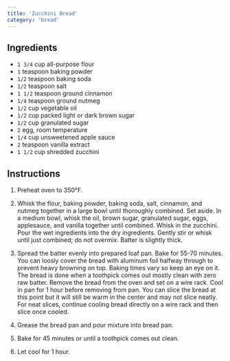 ```yaml
---
title: 'Zucchini Bread'
category: 'bread'
---
```


## Ingredients

- `1 3/4` cup all-purpose flour
- `1` teaspoon baking powder
- `1/2` teaspoon baking soda
- `1/2` teaspoon salt
- `1 1/2` teaspoon ground cinnamon
- `1/4` teaspoon ground nutmeg
- `1/2` cup vegetable oil
- `1/2` cup packed light or dark brown sugar
- `1/2` cup granulated sugar
- `2` egg, room temperature
- `1/4` cup unsweetened apple sauce
- `2` teaspoon vanilla extract
- `1 1/2` cup shredded zucchini

## Instructions

1. Preheat oven to 350°F.
2. Whisk the flour, baking powder, baking soda, salt, cinnamon, and nutmeg together in a large bowl until thoroughly combined. Set aside. In a medium bowl, whisk the oil, brown sugar, granulated sugar, eggs, applesauce, and vanilla together until combined. Whisk in the zucchini. Pour the wet ingredients into the dry ingredients. Gently stir or whisk until just combined; do not overmix. Batter is slightly thick.
3. Spread the batter evenly into prepared loaf pan. Bake for 55-70 minutes. You can loosly cover the bread with aluminum foil halfway through to prevent heavy browning on top. Baking times vary so keep an eye on it. The bread is done when a toothpick comes out mostly clean with zero raw batter. Remove the bread from the oven and set on a wire rack. Cool in pan for 1 hour before removing from pan. You can slice the bread at this point but it will still be warm in the center and may not slice neatly. For neat slices, continue cooling bread directly on a wire rack and then slice once cooled.


3. Grease the bread pan and pour mixture into bread pan.
4. Bake for 45 minutes or until a toothpick comes out clean.
5. Let cool for 1 hour.
